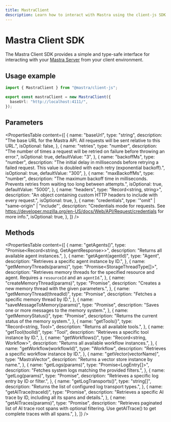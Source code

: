```yaml
---
title: MastraClient
description: Learn how to interact with Mastra using the client-js SDK.
---
```


# Mastra Client SDK

The Mastra Client SDK provides a simple and type-safe interface for interacting with your [Mastra Server](/deployment/server-deployment) from your client environment.

## Usage example

```typescript filename="lib/mastra/mastra-client.ts" showLineNumbers copy
import { MastraClient } from "@mastra/client-js";

export const mastraClient = new MastraClient({
  baseUrl: "http://localhost:4111/",
});
```

## Parameters

<PropertiesTable
  content={[
    {
      name: "baseUrl",
      type: "string",
      description: "The base URL for the Mastra API. All requests will be sent relative to this URL.",
      isOptional: false,
    },
    {
      name: "retries",
      type: "number",
      description: "The number of times a request will be retried on failure before throwing an error.",
      isOptional: true,
      defaultValue: "3",
    },
    {
      name: "backoffMs",
      type: "number",
      description: "The initial delay in milliseconds before retrying a failed request. This value is doubled with each retry (exponential backoff).",
      isOptional: true,
      defaultValue: "300",
    },
    {
      name: "maxBackoffMs",
      type: "number",
      description: "The maximum backoff time in milliseconds. Prevents retries from waiting too long between attempts.",
      isOptional: true,
      defaultValue: "5000",
    },
    {
      name: "headers",
      type: "Record<string, string>",
      description: "An object containing custom HTTP headers to include with every request.",
      isOptional: true,
    },
    {
      name: "credentials",
      type: '"omit" | "same-origin" | "include"',
      description: "Credentials mode for requests. See https://developer.mozilla.org/en-US/docs/Web/API/Request/credentials for more info.",
      isOptional: true,
    },
  ]}
/>

## Methods

<PropertiesTable
  content={[
    {
      name: "getAgents()",
      type: "Promise<Record<string, GetAgentResponse>>",
      description: "Returns all available agent instances.",
    },
    {
      name: "getAgent(agentId)",
      type: "Agent",
      description: "Retrieves a specific agent instance by ID.",
    },
    {
      name: "getMemoryThreads(params)",
      type: "Promise<StorageThreadType[]>",
      description: "Retrieves memory threads for the specified resource and agent. Requires a `resourceId` and an `agentId`.",
    },
    {
      name: "createMemoryThread(params)",
      type: "Promise<MemoryThread>",
      description: "Creates a new memory thread with the given parameters.",
    },
    {
      name: "getMemoryThread(threadId)",
      type: "Promise<MemoryThread>",
      description: "Fetches a specific memory thread by ID.",
    },
    {
      name: "saveMessageToMemory(params)",
      type: "Promise<void>",
      description: "Saves one or more messages to the memory system.",
    },
    {
      name: "getMemoryStatus()",
      type: "Promise<MemoryStatus>",
      description: "Returns the current status of the memory system.",
    },
    {
      name: "getTools()",
      type: "Record<string, Tool>",
      description: "Returns all available tools.",
    },
    {
      name: "getTool(toolId)",
      type: "Tool",
      description: "Retrieves a specific tool instance by ID.",
    },
    {
      name: "getWorkflows()",
      type: "Record<string, Workflow>",
      description: "Returns all available workflow instances.",
    },
    {
      name: "getWorkflow(workflowId)",
      type: "Workflow",
      description: "Retrieves a specific workflow instance by ID.",
    },
    {
      name: "getVector(vectorName)",
      type: "MastraVector",
      description: "Returns a vector store instance by name.",
    },
    {
      name: "getLogs(params)",
      type: "Promise<LogEntry[]>",
      description: "Fetches system logs matching the provided filters.",
    },
    {
      name: "getLog(params)",
      type: "Promise<LogEntry>",
      description: "Retrieves a specific log entry by ID or filter.",
    },
    {
      name: "getLogTransports()",
      type: "string[]",
      description: "Returns the list of configured log transport types.",
    },
    {
      name: "getAITrace(traceId)",
      type: "Promise<AITraceRecord>",
      description: "Retrieves a specific AI trace by ID, including all its spans and details.",
    },
    {
      name: "getAITraces(params)",
      type: "Promise<GetAITracesResponse>",
      description: "Retrieves paginated list of AI trace root spans with optional filtering. Use getAITrace() to get complete traces with all spans.",
    },
  ]}
/>

